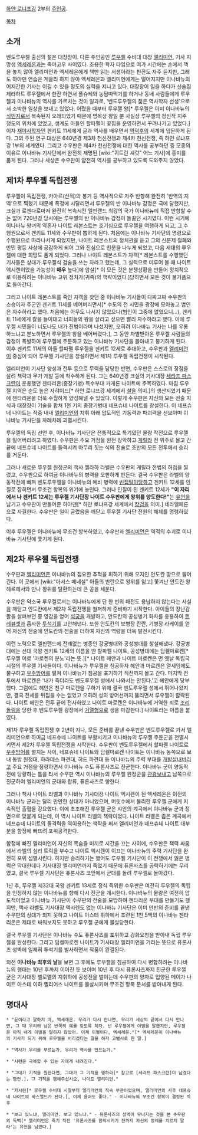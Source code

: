 [[하얀 로냐프강]] 2부의 [[주인공]].

[[목차]]

== 소개 ==
벤도루우젤 출신의 젊은 대장장이.
다른 주인공인 [[루우젤]] 수비대 대장 [[엘리미언]], 기사 지망생 [[엑세레온]]과는 죽마고우 사이였다. 조용한 학자 타입으로 여가 시간에는 손에서 책을 놓지 않아 엘리미언과 엑세레온에게 책만 읽는 서생이라는 핀잔도 자주 듣지만, 그래도 하야덴 연습은 게을리 하지 않아 엑세레온과 엘리미언에게는 떨어지지만 이나바뉴의 어지간한 기사는 이길 수 있을 정도의 실력을 지니고 있다.
대장장이 일을 하다가 선술집 제라하트 루우젤에서 한잔 하면서 폴슈케와 농담따먹기를 하거나 동네 사람들에게 루우젤과 이나바뉴의 역사를 가르치는 것이 일과로, '벤도루우젤의 젊은 역사학자 선생'으로서 소박한 일상을 보내고 있었다.
어렸을 때부터 루우젤 왕[* 루우젤은 이미 이나바뉴의 [[식민지]]로서 복속된지 오래되었기 때문에 명목상 왕일 뿐 사실상 루우젤의 정신적 지주 정도의 위치에 있었고, 생계도 아들인 할파펠이 꽃집을 운영하면서 꾸려나가고 있었다.]이자 [[재야사학자]]인 겐키트 11세에게 글과 역사를 배우면서 [[역덕후]]의 세계에 입문하게 된다. 그의 주된 연구 대상은 640년경 제3차 천신전쟁과 제4차 천신전쟁, 즉 하얀 로냐프강 1부의 세계였다. 그리고 수우판은 제4차 천신전쟁에 대한 역사를 공부하던 중 모종의 이유로 이나바뉴 기사단에서 완전히 제명된 [wiki:"퀴트린 섀럿" 어느 기사]에 흥미를 품게 된다.
그러나 세상은 수우판이 얌전히 역사를 공부하고 있도록 도와주지 않았다.

== 제1차 루우젤 독립전쟁 ==
루우젤이 독립전쟁, 카아르(산적)의 봉기 등 역사적으로 자주 반항해 완전히 '반역의 지역'으로 찍혔기 때문에 폭정에 시달리면서 루우젤의 반 이나바뉴 감정은 극에 달했지만, 크실과 로젠다로마저 완전히 복속시킨 엘핀랜드 최강의 국가 이나바뉴에 직접 반항할 수는 없어 720년경 당시에는 루우젤의 반 이나바뉴 감정이 들끓던 시기였다.
이런 시기에 이나바뉴 왕녀의 약혼자 나이트 레본스트는 호기심으로 루우젤을 여행하게 되고, 그 수행원으로서 겐키트 11세와 수우판이 뽑히게 된다. 처음에는 이나바뉴 기사단의 명령으로 수행원으로 따라나서게 되었지만, 나이트 레본스트의 정치관을 듣고 그의 신분제 철폐와 만민 평등 사상에 공감하게 되어 그와 진심으로 친분을 나누게 되었고, 다음 세대의 루우젤에 대한 희망도 품게 되었다. 그러나 나이트 레본스트가 자객[* 레본스트를 수행했던 기사들은 상대가 루우젤식 검술을 쓰는 자라고 했는데, 그 실력으로 미루어 볼 때 나이트 엑시렌이었을 가능성이 '''매우''' 높다]에 암살[* 이 모든 것은 분쟁상황을 만들어 정치적으로 이용하려는 이나바뉴 고위 정치가(귀족)의 책략이었다.]당하면서 모든 것이 물거품으로 돌아간다.

그리고 나이트 레본스트를 죽인 자객을 찾던 중 이나바뉴 기사들이 다짜고짜 수우판의 스승이자 주군인 겐키트 11세를 베어버리면서[* 수도의 전 시민을 광장에 모아놓고 범인은 자수하라고 했다. 처음에는 아무도 나서지 않았으나(범인이 그중에 없었으니…), 겐키트 11세에게 칼을 들이대고 너희들의 왕을 살리고 싶으면 빨리 자수하라고 했다. 이에 루우젤 시민들이 너도나도 내가 진범이라며 나섰지만, 오히려 이나바뉴 기사는 나를 우롱하느냐고 분노하면서 루우젤의 왕을 베어버렸다.], 그 동안 차별받아온 루우젤 사람들의 감정이 폭발하여 루우젤에 주둔하고 있는 이나바뉴 기사단을 몰아내고 봉기하게 된다. 이후 겐키트 11세의 아들 할파펠 루우젤을 겐키트 12세로 추대하고, 수우판과 [[엘리미언]]이 중심이 되어 루우젤 기사단을 창설하면서 제1차 루우젤 독립전쟁이 시작된다.

엘리미언이 기사단 양성과 전투 등으로 무력을 담당한 반면, 수우판은 스스로의 장점을 살려 책략과 무기 개발 등에 착수하게 된다. 그는 640년경 크실의 기사대장 [[세라프 파스크란]]이 운용했던 젠타리온(중장기병) 특수부대 카게론 나이트에 주목하였다. 마침 루우젤 지역은 순도 높은 자햐이드[* 하얀 로냐프강 세계에서 [[철]]을 의미.]의 생산지였기 때문에 젠타리온을 더욱 수월하게 양성해낼 수 있었다. 이렇게 수우판은 자신의 모든 전술 지식과 대장장이 기술을 합쳐 1천 기의 중장기병대 네프슈네 나이트를 창설한다. 이 네프슈네 나이트는 작중 내내 [[엘리미언]]의 지휘 아래 압도적인 기동력과 파괴력을 선보이며 이나바뉴 기사단을 차례차례 괴멸시킨다.

루우젤의 독립 선언 후, 이나바뉴 기사단은 전통적으로 특기였던 물량 작전으로 루우젤을 밀어버리려고 하였다. 수우판은 주요 거점을 완전 장악하고 [[게릴라]] 전 위주로 몰고 간 끝에 네프슈네 나이트를 돌격시켜 마무리 짓는 식의 전술로 초반의 모든 전투에서 승리를 거둔다.

그러나 새로운 루우젤 원정군의 책사 젤라하 라벨은 수우판의 게릴라 전법의 허점을 찔렀고, 수우판으로 하여금 이나바뉴의 병력을 오판하게 만든다. 결국 수우판은 라벨의 양동작전에 빠져 벤도루우젤을 이나바뉴의 예비 병력에 [[빈집털이]]당하고 겐키트 12세를 인질로 잡히면서 무조건 항복의 위기에 놓인다. 그러나 인질이 된 겐키트 12세가 '''"이 자리에서 나 겐키트 12세는 루우젤 기사단장 나이트 수우판에게 왕위를 양도한다!"'''는 [[유언]]을 남기고 수우판이 만들어준 하야덴[* 하얀 로냐프강 세계에서 [[장검]]을 의미.] 네라엘페론으로 자결한다. 수우판은 일이 글렀음을 깨닫고 루우젤 기사단 전원의 해체를 명령하였다.

이후 루우젤은 이나바뉴에 무조건 항복하였고, 수우판과 [[엘리미언]]은 역적의 수괴로 이나바뉴 기사단에 쫓기게 된다.

== 제2차 루우젤 독립전쟁 ==
수우판과 [[엘리미언]]은 이나바뉴의 집요한 추적을 피하기 위해 오지인 안도칸 땅으로 들어간다. 이 곳에서 [wiki:"아서스 메네실" 아들의 반란으로 왕위를 잃고] 쫓겨난 안도칸 왕 헤르헤서와 만나 왕위를 탈환하는데 큰 공을 세운다.

수우판은 약소국 루우젤로서는 이나바뉴에게 단 한 번의 패전도 용납하지 않는다는 사실을 깨닫고 안도칸에서 제2차 독립전쟁을 철저하게 준비하기 시작한다. 아이들의 장난감 활을 살펴보던 중 영감을 얻어 [[석궁]]을 개발하고, 안도칸의 공성병기 화차를 응용하여 [[트레뷰셋]]과 흡사한 [[투석기]]를 고안해낸다. 또한 안도칸의 보병장 란란, 기병장 라케이를 얻어 자신의 전술에 안도칸의 전술을 더하여 자신의 역량을 더욱 발전시킨다.

이런 노력으로 엘핀랜드에 전례없는 병종인 강궁병대와 공성병대를 창설해냈다. 강궁병대에는 선대 국왕 겐키트 12세의 이름을 딴 할파펠 나이트, 공성병대에는 딤켈마로켄[* 루우젤 어로 '마로켄의 분노'라는 뜻.][* 나이트 헤안과 나이트 마로켄은 먼 옛날 독립국 시절의 루우젤 기사들이다. 이나바뉴가 루우젤을 침공하자 헤안과 마로켄은 열세임에도 불구하고 [[우주방어]]를 펼쳐 이나바뉴가 침공을 포기하기 직전까지 몰고 간다. 마지막 전투에서 마로켄은 '내가 죽더라도 벤도루우젤 성에서 나와서는 안된다.'고 헤안에게 당부했다. 그럼에도 헤안은 친구 마로켄을 구하기 위해 결국 벤도루우젤 성에서 뛰어나왔지만, 결국 전세를 뒤집을 수는 없었고 오히려 성의 방어선까지 뚫리면서 루우젤이 함락된다. 나이트 헤안은 전투 끝에 전사하였고 나이트 마로켄은 이나바뉴에 거역한 죄로 [[조리돌림]]을 당한 후 벤도루우젤 광장에서 [[거열형]]으로 생을 마감한다.] 나이트라는 이름을 붙였다.

제1차 루우젤 독립전쟁 후 2년이 지나, 모든 준비를 끝낸 수우판은 벤도루우젤로 가서 엘리미언으로 하여금 네프슈네 나이트를 부활시키고 이나바뉴의 루우젤 주둔군을 전멸시키면서 제2차 루우젤 독립전쟁을 시작한다. 수우판이 벤도루우젤에서 할파펠 나이트로 [[우주방어]]를 펼치는 사이, 네프슈네 나이트와 딤켈마로켄 나이트는 이나바뉴 동쪽으로 보내 동방 원정대, 하라데스 파견대, 햐드 파견대 등 이나바뉴의 주력 부대를 [[개발살]]내버리고 주요 거점을 점령하면서 이나바뉴 수도 퓨론사즈로 진군한다. 이나바뉴 군이 양동작전에 당황하는 틈을 타서 수우판 역시 이나바뉴의 루우젤 원정군을 [[관광]]보내고 남쪽으로 진군하여 엘리미언의 군대와 합류, 퓨론사즈로 향한다.

그러나 책사 나이트 라벨과 이나바뉴 기사대장 나이트 엑시렌이 된 엑세레온은 이전의 이나바뉴 군과는 달리 만만한 상대가 아니었으며, 머릿수에서 불리한 루우젤 군에게 지속적인 출혈을 강요했다. 이에 초조해진 루우젤 군은 샤안의 계곡에서 이나바뉴 군과 정면으로 맞붙게 되는데, 이 역시 나이트 라벨의 책략이었다. 나이트 라벨은 좁은 계곡에서 네프슈네 나이트의 돌격력을 역이용하는 책략을 써서 엘리미언과 네프슈네 나이트 대부분을 함정에 빠뜨려 포위공격한다.

함정에 빠진 엘리미언이 자신의 목숨을 미끼로 시간을 끄는 사이에, 수우판은 책략 싸움에서 라벨의 심리 트릭을 부수고 나이트 엑시렌이 이끄는 이나바뉴의 주력 기사단을 완전히 포위 섬멸시킨다. 하지만 승리하기는 했어도 루우젤 기사단이 이 전쟁에서 잃은 병력은 막대한데다 기사대장 엘리미언까지 죽었기 때문에 퓨론사즈를 공략하기에는 무리였고, 결국 루우젤 기사단은 퓨론사즈 코앞에서 군대를 돌려 루우젤로 돌아갔다.

1년 후, 루우젤 제32대 국왕 겐키트 13세로 정식 즉위한 수우판은 여전히 루우젤의 독립을 인정하지 않는 이나바뉴를 향해 다시 진군을 개시한다. 이나바뉴의 물량은 여전히 압도적이었고 이나바뉴 기사단이 수우판의 전술을 모방하여 젠타리온 부대를 만들기도 했지만, 책사 라벨도 기사대장 엑시렌도 없는 이나바뉴 기사단은 이미 만반의 준비를 끝낸 수우판의 상대가 되지 못하고 나이트 아스테 휘하에서 조련된 1천 5백의 이나바뉴 젠타리온은 제대로 싸워보지도 못하고 루우젤 군에게 몰살당한다.

결국 루우젤 기사단은 이나바뉴 수도 퓨론사즈를 포위하고 강화요청을 받아내 독립 루우젤을 완성한다. 그리고 딤켈마로켄 나이트가 기사대장 엘리미언을 기리는 뜻으로 퓨론사즈 성벽에 일제히 투석기를 발사하면서 작품이 완결된다.

외전 '''이나바뉴 최후의 날'''을 보면 그 후에도 루우젤을 침공하여 다시 병합하려는 이나바뉴의 행태는 10년 후까지 이어진 듯 보이며 10년 후 다시 퓨론사즈까지 진군한 루우젤 군은 기사대장 벨로멜의 지휘하에 공성전을 벌이는데 수우판의 양자로 입양된 메이가 나이트 아스테 이하 옐리어스 나이트를 몰살시키며 무조건 항복 문서를 받아내게 된다.

== 명대사 ==
 * "끝이라고 말하지 마, 엑세레온. 우리가 다시 만나면, 우리가 세상의 끝에서 다시 만나면, 그 때 우리의 남은 반쪽의 예를 갖도록 하자. 넌 루우젤에게 이별을 말했지만, 루우젤은 아직 네게 이별을 말하지 않았어. 이제 이별이다, 엑세레온."[* 엑세레온이 이나바뉴의 기사가 되기 위해 루우젤을 버리겠다는 말을 하자 고별사로 한 말.]

 * "역사가 우리를 부르는가, 우리가 역사를 만드는가."

 * "시련은 극복할 수 있는 자에게 내려진다."

 * "그대가 기적을 원한다면, 그대가 그 기적을 행하라[* 참고로 [세라프 파스크란]이 남겼다는 명언.]. 그 기적을 행해주십시오, 나이트 엘리미언."

 * "카샤린[* 루우젤 수비대 시절부터 엘리미언의 직속 부관이었으며, 엘리미언의 사후 네프슈네 나이트의 바스엘드가 된다.], 이제 울어도 좋다." - 이나바뉴의 무조건 항복이 결정된 직후

 * "보고 있느냐, 엘리미언. 보고 있느냐." - 퓨론사즈의 성벽이 무너지는 것을 본 수우판의 독백[* 엘리미언은 죽기 직전 '퓨론사즈를 함락시키기 전까지 자신의 장례를 치르지 말라'는 유언을 남겼다.]
